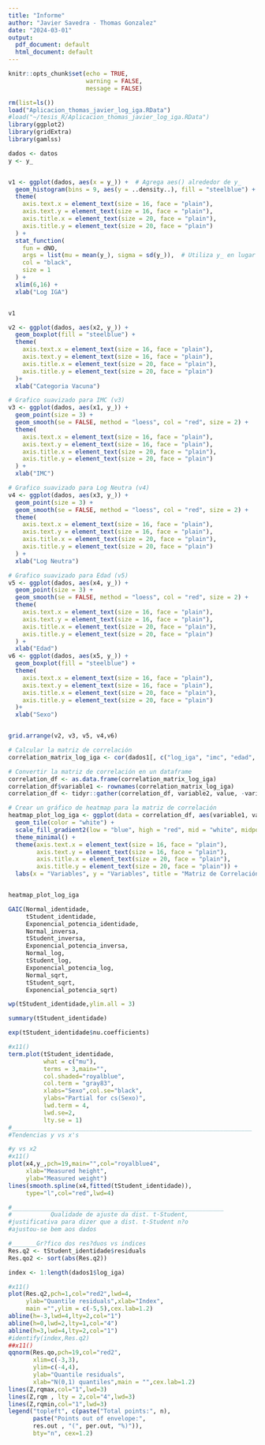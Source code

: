 ```yaml
---
title: "Informe"
author: "Javier Savedra - Thomas Gonzalez"
date: "2024-03-01"
output:
  pdf_document: default
  html_document: default
---
```


```r
knitr::opts_chunk$set(echo = TRUE,
                      warning = FALSE,
                      message = FALSE)
```

```r
rm(list=ls())
load("Aplicacion_thomas_javier_log_iga.RData")
#load("~/tesis_R/Aplicacion_thomas_javier_log_iga.RData")
library(ggplot2)
library(gridExtra)
library(gamlss)

dados <- datos
y <- y_


v1 <- ggplot(dados, aes(x = y_)) +  # Agrega aes() alrededor de y_
  geom_histogram(bins = 9, aes(y = ..density..), fill = "steelblue") +
  theme(
    axis.text.x = element_text(size = 16, face = "plain"),
    axis.text.y = element_text(size = 16, face = "plain"),
    axis.title.x = element_text(size = 20, face = "plain"),
    axis.title.y = element_text(size = 20, face = "plain")
  ) +
  stat_function(
    fun = dNO,
    args = list(mu = mean(y_), sigma = sd(y_)),  # Utiliza y_ en lugar de y
    col = "black",
    size = 1
  ) +
  xlim(6,16) +
  xlab("Log IGA")


v1

v2 <- ggplot(dados, aes(x2, y_)) +
  geom_boxplot(fill = "steelblue") +
  theme(
    axis.text.x = element_text(size = 16, face = "plain"),
    axis.text.y = element_text(size = 16, face = "plain"),  
    axis.title.x = element_text(size = 20, face = "plain"),
    axis.title.y = element_text(size = 20, face = "plain")
  )+
  xlab("Categoria Vacuna")

# Grafico suavizado para IMC (v3)
v3 <- ggplot(dados, aes(x1, y_)) +
  geom_point(size = 3) +
  geom_smooth(se = FALSE, method = "loess", col = "red", size = 2) + 
  theme(
    axis.text.x = element_text(size = 16, face = "plain"),
    axis.text.y = element_text(size = 16, face = "plain"),  
    axis.title.x = element_text(size = 20, face = "plain"),
    axis.title.y = element_text(size = 20, face = "plain")
  ) +
  xlab("IMC")

# Grafico suavizado para Log Neutra (v4)
v4 <- ggplot(dados, aes(x3, y_)) +
  geom_point(size = 3) +
  geom_smooth(se = FALSE, method = "loess", col = "red", size = 2) + 
  theme(
    axis.text.x = element_text(size = 16, face = "plain"),
    axis.text.y = element_text(size = 16, face = "plain"),  
    axis.title.x = element_text(size = 20, face = "plain"),
    axis.title.y = element_text(size = 20, face = "plain")
  ) +
  xlab("Log Neutra")

# Grafico suavizado para Edad (v5)
v5 <- ggplot(dados, aes(x4, y_)) +
  geom_point(size = 3) +
  geom_smooth(se = FALSE, method = "loess", col = "red", size = 2) +
  theme(
    axis.text.x = element_text(size = 16, face = "plain"),
    axis.text.y = element_text(size = 16, face = "plain"),  
    axis.title.x = element_text(size = 20, face = "plain"),
    axis.title.y = element_text(size = 20, face = "plain")
  ) +
  xlab("Edad")
v6 <- ggplot(dados, aes(x5, y_)) +
  geom_boxplot(fill = "steelblue") +
  theme(
    axis.text.x = element_text(size = 16, face = "plain"),
    axis.text.y = element_text(size = 16, face = "plain"),  
    axis.title.x = element_text(size = 20, face = "plain"),
    axis.title.y = element_text(size = 20, face = "plain")
  )+
  xlab("Sexo")


grid.arrange(v2, v3, v5, v4,v6)

```


```r

# Calcular la matriz de correlación
correlation_matrix_log_iga <- cor(dados1[, c("log_iga", "imc", "edad", "log_neutra")])

# Convertir la matriz de correlación en un dataframe
correlation_df <- as.data.frame(correlation_matrix_log_iga)
correlation_df$variable1 <- rownames(correlation_matrix_log_iga)
correlation_df <- tidyr::gather(correlation_df, variable2, value, -variable1)

# Crear un gráfico de heatmap para la matriz de correlación
heatmap_plot_log_iga <- ggplot(data = correlation_df, aes(variable1, variable2, fill = value)) +
  geom_tile(color = "white") +
  scale_fill_gradient2(low = "blue", high = "red", mid = "white", midpoint = 0, limit = c(-1,1), space = "Lab", name="Correlation") +
  theme_minimal() +
  theme(axis.text.x = element_text(size = 16, face = "plain"),
        axis.text.y = element_text(size = 16, face = "plain"),
        axis.title.x = element_text(size = 20, face = "plain"),
        axis.title.y = element_text(size = 20, face = "plain")) +
  labs(x = "Variables", y = "Variables", title = "Matriz de Correlación (log Iga vs. x1, x3, x4)")


heatmap_plot_log_iga

```

```r

GAIC(Normal_identidade,
     tStudent_identidade,
     Exponencial_potencia_identidade,
     Normal_inversa,
     tStudent_inversa,
     Exponencial_potencia_inversa,
     Normal_log,
     tStudent_log,
     Exponencial_potencia_log,
     Normal_sqrt,
     tStudent_sqrt,
     Exponencial_potencia_sqrt)

wp(tStudent_identidade,ylim.all = 3)

summary(tStudent_identidade)

exp(tStudent_identidade$nu.coefficients)

#x11()
term.plot(tStudent_identidade, 
          what = c("mu"),
          terms = 3,main="",
          col.shaded="royalblue",
          col.term = "gray83",
          xlabs="Sexo",col.se="black",
          ylabs="Partial for cs(Sexo)",
          lwd.term = 4,
          lwd.se=2,
          lty.se = 1)
#____________________________________________________________________
#Tendencias y vs x's 

#y vs x2
#x11()
plot(x4,y_,pch=19,main="",col="royalblue4",
     xlab="Measured height",
     ylab="Measured weight")
lines(smooth.spline(x4,fitted(tStudent_identidade)),
     type="l",col="red",lwd=4)

#____________________________________________________________
#           Qualidade de ajuste da dist. t-Student,
#justificativa para dizer que a dist. t-Student n?o 
#ajustou-se bem aos dados

#_______Gr?fico dos res?duos vs indices 
Res.q2 <- tStudent_identidade$residuals
Res.qo2 <- sort(abs(Res.q2))

index <- 1:length(dados1$log_iga)

#x11()
plot(Res.q2,pch=1,col="red2",lwd=4,
     ylab="Quantile residuals",xlab="Index",
     main ="",ylim = c(-5,5),cex.lab=1.2)
abline(h=-3,lwd=4,lty=2,col="1")
abline(h=0,lwd=2,lty=1,col="4")
abline(h=3,lwd=4,lty=2,col="1")
#identify(index,Res.q2)
##x11()
qqnorm(Res.qo,pch=19,col="red2",
       xlim=c(-3,3),
       ylim=c(-4,4),
       ylab="Quantile residuals",
       xlab="N(0,1) quantiles",main = "",cex.lab=1.2)
lines(Z,rqmax,col="1",lwd=3)
lines(Z,rqm , lty = 2,col="4",lwd=3)
lines(Z,rqmin,col="1",lwd=3)
legend("topleft", c(paste("Total points:", n),
       paste("Points out of envelope:",
       res.out , "(", per.out, "%)")),
       bty="n", cex=1.2)

```
